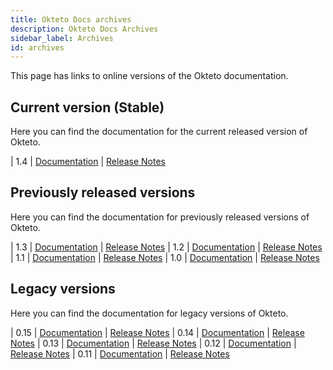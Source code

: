 ```yaml
---
title: Okteto Docs archives
description: Okteto Docs Archives
sidebar_label: Archives
id: archives
---
```


This page has links to online versions of the Okteto documentation.

## Current version (Stable)
Here you can find the documentation for the current released version of Okteto.

| 1.4      | [Documentation](/docs/1.4/welcome/overview/)       |  [Release Notes](/docs/1.4/self-hosted/install/releases/)


## Previously released versions

Here you can find the documentation for previously released versions of Okteto.

| 1.3      | [Documentation](/docs/1.3/welcome/overview/)       |  [Release Notes](/docs/1.3/self-hosted/install/releases/)
| 1.2      | [Documentation](/docs/1.2/welcome/overview/)       |  [Release Notes](/docs/1.2/self-hosted/install/releases/)
| 1.1      | [Documentation](/docs/1.1/welcome/overview/)       |  [Release Notes](/docs/1.1/self-hosted/install/releases/)
| 1.0      | [Documentation](/docs/1.0/welcome/overview/)       |  [Release Notes](/docs/1.0/self-hosted/install/releases/)

## Legacy versions

Here you can find the documentation for legacy versions of Okteto.

| 0.15      | [Documentation](/docs/0.15/welcome/overview/)       |  [Release Notes](/docs/0.15/enterprise/install/releases/)
| 0.14      | [Documentation](/docs/0.14/welcome/overview/)       |  [Release Notes](/docs/0.14/enterprise/install/releases/)
| 0.13      | [Documentation](/docs/0.13/welcome/overview/)       |  [Release Notes](/docs/0.13/enterprise/install/releases/)
| 0.12      | [Documentation](/docs/0.12/welcome/overview/)       |  [Release Notes](/docs/0.12/enterprise/install/releases/)
| 0.11      | [Documentation](/docs/0.11/welcome/overview/)       |  [Release Notes](/docs/0.11/enterprise/install/releases/)